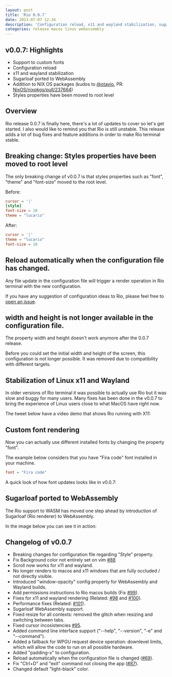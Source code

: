 ```yaml
---
layout: post
title: 'Rio 0.0.7'
date: 2023-07-07 12:34
description: 'Configuration reload, x11 and wayland stabilization, sugarloaf ported to WebAssembly, addition to NIX OS packages and other updates.'
categories: release macos linux webassembly
---
```



## v0.0.7: Highlights

- Support to custom fonts
- Configuration reload
- x11 and wayland stabilization
- Sugarloaf ported to WebAssembly
- Addition to NIX OS packages (kudos to [@otavio](https://github.com/otavio), PR: [NixOS/nixpkgs/pull/237664](https://github.com/NixOS/nixpkgs/pull/237664))
- Styles properties have been moved to root level

## Overview

Rio release 0.0.7 is finally here, there's a lot of updates to cover so let's get started. I also would like to remind you that Rio is still unstable. This release adds a lot of bug fixes and feature additions in order to make Rio terminal stable.

## Breaking change: Styles properties have been moved to root level

The only breaking change of v0.0.7 is that styles properties such as "font", "theme" and "font-size" moved to the root level.

Before:

```toml
cursor = '|'
[style]
font-size = 18
theme = "lucario"
```

After:

```toml
cursor = '|'
theme = "lucario"
font-size = 18
```

## Reload automatically when the configuration file has changed.

Any file update in the configuration file will trigger a render operation in Rio terminal with the new configuration.

If you have any suggestion of configuration ideas to Rio, please feel free to [open an issue](https://github.com/raphamorim/rio/issues/new).

## width and height is not longer available in the configuration file.

The property width and height doesn't work anymore after the 0.0.7 release.

Before you could set the initial width and height of the screen, this configuration is not longer possible. It was removed due to compatibility with different targets.

## Stabilization of Linux x11 and Wayland

In older versions of Rio terminal it was possible to actually use Rio but it was slow and buggy for many users. Many fixes has been done in the v0.0.7 to bring the experience of Linux users close to what MacOS have right now.

The tweet below have a video demo that shows Rio running with X11:

<Tweet id="1670404595246419968" />

## Custom font rendering

Now you can actually use different installed fonts by changing the property "font".

The example below considers that you have "Fira code" font installed in your machine.

```toml
font = "Fira code"
```

A quick look of how font updates looks like in v0.0.7:

<Tweet id="1670808836213547009" />

## Sugarloaf ported to WebAssembly

The Rio support to WASM has moved one step ahead by introduction of Sugarloaf (Rio renderer) to WebAssembly.

In the image below you can see it in action:

## Changelog of v0.0.7

- Breaking changes for configuration file regarding "Style" property.
- Fix Background color not entirely set on vim [#88](https://github.com/raphamorim/rio/issues/88)
- Scroll now works for x11 and wayland.
- No longer renders to macos and x11 windows that are fully occluded / not directly visible.
- Introduced "window-opacity" config property for WebAssembly and Wayland builds.
- Add permissions instructions to Rio macos builds (Fix [#99](https://github.com/raphamorim/rio/issues/99)).
- Fixes for x11 and wayland rendering (Related: [#98](https://github.com/raphamorim/rio/issues/98) and [#100](https://github.com/raphamorim/rio/issues/100)).
- Performance fixes (Related: [#101](https://github.com/raphamorim/rio/issues/101)).
- Sugarloaf WebAssembly support.
- Fixed resize for all contexts: removed the glitch when resizing and switching between tabs.
- Fixed cursor incosistencies [#95](https://github.com/raphamorim/rio/issues/95).
- Added command line interface support ("--help", "--version", "-e" and "--command").
- Added a fallback for WPGU request device operation: downlevel limits, which will allow the code to run on all possible hardware.
- Added "padding-x" to configuration.
- Reload automatically when the configuration file is changed ([#69](https://github.com/raphamorim/rio/issues/69)).
- Fix "Ctrl+D" and "exit" command not closing the app ([#87](https://github.com/raphamorim/rio/issues/87)).
- Changed default "light-black" color.
